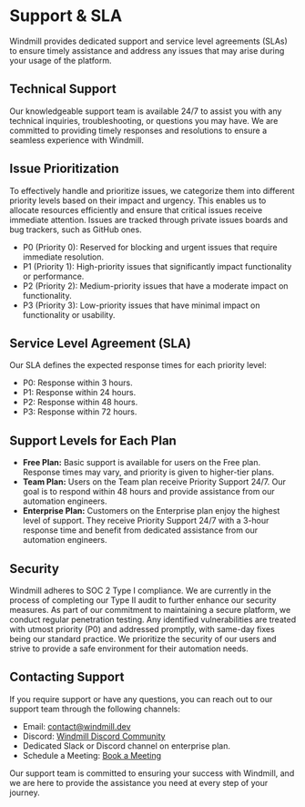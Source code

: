 
# Support & SLA

Windmill provides dedicated support and service level agreements (SLAs) to ensure timely assistance and address any issues that may arise during your usage of the platform.

## Technical Support

Our knowledgeable support team is available 24/7 to assist you with any technical inquiries, troubleshooting, or questions you may have. We are committed to providing timely responses and resolutions to ensure a seamless experience with Windmill.

## Issue Prioritization

To effectively handle and prioritize issues, we categorize them into different priority levels based on their impact and urgency. This enables us to allocate resources efficiently and ensure that critical issues receive immediate attention. Issues are tracked through private issues boards and bug trackers, such as GitHub ones.

- P0 (Priority 0): Reserved for blocking and urgent issues that require immediate resolution.
- P1 (Priority 1): High-priority issues that significantly impact functionality or performance.
- P2 (Priority 2): Medium-priority issues that have a moderate impact on functionality.
- P3 (Priority 3): Low-priority issues that have minimal impact on functionality or usability.

## Service Level Agreement (SLA)

Our SLA defines the expected response times for each priority level:

- P0: Response within 3 hours.
- P1: Response within 24 hours.
- P2: Response within 48 hours.
- P3: Response within 72 hours.

## Support Levels for Each Plan

- **Free Plan:** Basic support is available for users on the Free plan. Response times may vary, and priority is given to higher-tier plans.
- **Team Plan:** Users on the Team plan receive Priority Support 24/7. Our goal is to respond within 48 hours and provide assistance from our automation engineers.
- **Enterprise Plan:** Customers on the Enterprise plan enjoy the highest level of support. They receive Priority Support 24/7 with a 3-hour response time and benefit from dedicated assistance from our automation engineers.

<div class="grid grid-cols-2 gap-6 mb-4">
	<DocCard
		title="Plans Details and Subscriptions"
		description="Details on each Windmill Plan"
		href="/docs/misc/plans_details"
	/>
</div>

## Security

Windmill adheres to SOC 2 Type I compliance. We are currently in the process of completing our Type II audit to further enhance our security measures. As part of our commitment to maintaining a secure platform, we conduct regular penetration testing. Any identified vulnerabilities are treated with utmost priority (P0) and addressed promptly, with same-day fixes being our standard practice. We prioritize the security of our users and strive to provide a safe environment for their automation needs.

## Contacting Support

If you require support or have any questions, you can reach out to our support team through the following channels:

- Email: contact@windmill.dev
- Discord: [Windmill Discord Community](https://discord.com/invite/V7PM2YHsPB)
- Dedicated Slack or Discord channel on enterprise plan.
- Schedule a Meeting: [Book a Meeting](https://www.windmill.dev/book-demo)

Our support team is committed to ensuring your success with Windmill, and we are here to provide the assistance you need at every step of your journey.

<div class="grid grid-cols-2 gap-6 mb-4">
	<DocCard
		title="Getting Help"
		description="Getting stuck using Windmill? Your problem can be quickly solved and reporting it is the best way to contribute."
		href="/docs/misc/getting_help"
	/>
</div>